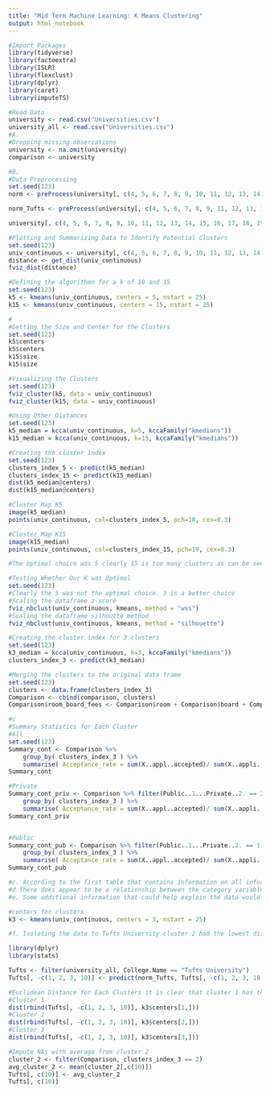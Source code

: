 ---
title: "Mid Term Machine Learning: K Means Clustering"
output: html_notebook
---

```{r}
#Import Packages 
library(tidyverse)
library(factoextra) 
library(ISLR)
library(flexclust)
library(dplyr)
library(caret)
library(imputeTS)
```

```{r}
#Read Data 
university <- read.csv("Universities.csv")
university_all <- read.csv("Universities.csv")
#A. 
#Dropping missing observations
university <- na.omit(university)
comparison <- university
```

```{r}
#B.
#Data Preprocessing
set.seed(123)
norm <- preProcess(university[, c(4, 5, 6, 7, 8, 9, 10, 11, 12, 13, 14, 15, 16, 17, 18, 19, 20)], method=c("center", "scale"))

norm_Tufts <- preProcess(university[, c(4, 5, 6, 7, 8, 9, 11, 12, 13, 14, 15, 16, 17, 18, 19, 20)], method=c("center", "scale"))

university[, c(4, 5, 6, 7, 8, 9, 10, 11, 12, 13, 14, 15, 16, 17, 18, 19, 20)] <- predict(norm, university[, c(4, 5, 6, 7, 8, 9, 10, 11, 12, 13, 14, 15, 16, 17, 18, 19, 20)])
```

```{r}
#Plotting and Summarizing Data to Identify Potential Clusters
set.seed(123)
univ_continuous <- university[, c(4, 5, 6, 7, 8, 9, 10, 11, 12, 13, 14, 15, 16, 17, 18, 19, 20)]
distance <- get_dist(univ_continuous)
fviz_dist(distance)
```

```{r}
#Defining the algorithmn for a k of 10 and 15
set.seed(123)
k5 <- kmeans(univ_continuous, centers = 5, nstart = 25)
k15 <- kmeans(univ_continuous, centers = 15, nstart = 25)
```

```{r}
#
#Getting the Size and Center for the Clusters
set.seed(123)
k5$centers
k5$centers
k15$size
k15$size
```

```{r}
#Visualizing the Clusters
set.seed(123)
fviz_cluster(k5, data = univ_continuous)
fviz_cluster(k15, data = univ_continuous)
```

```{r}
#Using Other Distances 
set.seed(123)
k5_median = kcca(univ_continuous, k=5, kccaFamily("kmedians"))
k15_median = kcca(univ_continuous, k=15, kccaFamily("kmedians"))
```

```{r}
#Creating the cluster index
set.seed(123)
clusters_index_5 <- predict(k5_median)
clusters_index_15 <- predict(k15_median)
dist(k5_median@centers)
dist(k15_median@centers)
```

```{r}
#Cluster Map K5
image(k5_median)
points(univ_continuous, col=clusters_index_5, pch=10, cex=0.3)
```

```{r}
#Cluster Map K15
image(k15_median)
points(univ_continuous, col=clusters_index_15, pch=19, cex=0.3)
```

```{r}
#The optimal choice was 5 clearly 15 is too many clusters as can be seen from the garphs of the spread of the clusters themselves
```

```{r}
#Testing Whether Our K was Optimal
set.seed(123)
#Clearly the 5 was not the optimal choice. 3 is a better choice
#Scaling the dataframe z-score
fviz_nbclust(univ_continuous, kmeans, method = "wss")
#Scaling the dataframe silhoutte method
fviz_nbclust(univ_continuous, kmeans, method = "silhouette")
```

```{r}
#Creating the cluster index for 3 clusters
set.seed(123)
k3_median = kcca(univ_continuous, k=3, kccaFamily("kmedians"))
clusters_index_3 <- predict(k3_median)
```

```{r}
#Merging the clusters to the original data frame
set.seed(123)
clusters <- data.frame(clusters_index_3)
Comparison <- cbind(comparison, clusters)
Comparison$room_board_fees <- Comparison$room + Comparison$board + Comparison$add..fees + Comparison$estim..book.costs + Comparison$estim..personal..
```

```{r}
#c
#Summary Statistics for Each Cluster
#All
set.seed(123)
Summary_cont <- Comparison %>% 
    group_by( clusters_index_3 ) %>%
    summarise( Acceptance_rate = sum(X..appl..accepted)/ sum(X..appli..rec.d), Avg_out_state_tuition=mean(out.of.state.tuition), Avg_int_state_tuition=mean(in.state.tuition), room_board_fees=mean(room_board_fees), mean_PHD_fac=mean(X..fac..w.PHD), mean_stud_fac_ratio=mean(stud..fac..ratio), mean_grad_rate=mean(Graduation.rate), priv_count = sum(Public..1...Private..2. == 2), pub_count = sum(Public..1...Private..2. == 1))
Summary_cont

#Private
Summary_cont_priv <- Comparison %>% filter(Public..1...Private..2. == 2) %>%
    group_by( clusters_index_3 ) %>%
    summarise( Acceptance_rate = sum(X..appl..accepted)/ sum(X..appli..rec.d), Avg_out_state_tuition=mean(out.of.state.tuition), Avg_int_state_tuition=mean(in.state.tuition), room_board_fees=mean(room_board_fees), mean_PHD_fac=mean(X..fac..w.PHD), mean_stud_fac_ratio=mean(stud..fac..ratio), mean_grad_rate=mean(Graduation.rate))
Summary_cont_priv


#Public
Summary_cont_pub <- Comparison %>% filter(Public..1...Private..2. == 1) %>%
    group_by( clusters_index_3 ) %>%
    summarise( Acceptance_rate = sum(X..appl..accepted)/ sum(X..appli..rec.d), Avg_out_state_tuition=mean(out.of.state.tuition), Avg_int_state_tuition=mean(in.state.tuition), room_board_fees=mean(room_board_fees), mean_PHD_fac=mean(X..fac..w.PHD), mean_stud_fac_ratio=mean(stud..fac..ratio), mean_grad_rate=mean(Graduation.rate))
Summary_cont_pub

#c. According to the first table that contains information on all information within the clusters. The mean graduation rate is lowest for cluster 3. The mean student to faculty ratio is lowest for cluster 2. The mean PHD faculty ratio is lowest for cluster 1. The mean room, board, and fees is lowest for cluster 1. The average in state tuition is lowest for cluster 3 and same for out of state tuition. The acceptance rate is lowest for cluster 2.
#d.There does appear to be a relationship between the category variable. cluster 3 is the only cluster with a majority public schools. This explains the low average tution rates.
#e. Some additional information that could help explain the data would be the state of the school, or the operating budget of the university, or the amount of academic endowments of the university.
```

```{r}
#centers for clusters
k3 <- kmeans(univ_continuous, centers = 3, nstart = 25)

```


```{r}
#f. Isolating the data to Tufts University cluster 2 had the lowest distance

library(dplyr)
library(stats)

Tufts <- filter(university_all, College.Name == "Tufts University")
Tufts[, -c(1, 2, 3, 10)] <- predict(norm_Tufts, Tufts[, -c(1, 2, 3, 10)])

#Euclidean Distance for Each Clusters it is clear that cluster 1 has the lowest distance from Tufts
#Cluster 1
dist(rbind(Tufts[, -c(1, 2, 3, 10)], k3$centers[1,]))
#Cluster 2
dist(rbind(Tufts[, -c(1, 2, 3, 10)], k3$centers[2,]))
#Cluster 3
dist(rbind(Tufts[, -c(1, 2, 3, 10)], k3$centers[3,]))
```

```{r}
#Impute NAs with average from cluster 2
cluster_2 <- filter(Comparison, clusters_index_3 == 2)
avg_cluster_2 <- mean(cluster_2[,c(10)])
Tufts[, c(10)] <- avg_cluster_2
Tufts[, c(10)]
```

